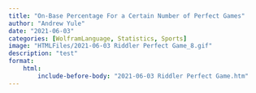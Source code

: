 ```yaml
---
title: "On-Base Percentage For a Certain Number of Perfect Games"
author: "Andrew Yule"
date: "2021-06-03"
categories: [WolframLanguage, Statistics, Sports]
image: "HTMLFiles/2021-06-03 Riddler Perfect Game_8.gif"
description: "test"
format: 
    html: 
        include-before-body: "2021-06-03 Riddler Perfect Game.htm"
---
```

